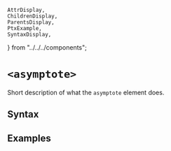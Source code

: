     AttrDisplay,
    ChildrenDisplay,
    ParentsDisplay,
    PtxExample,
    SyntaxDisplay,
} from "../../../components";

# `<asymptote>`

Short description of what the `asymptote` element does.

## Syntax

<SyntaxDisplay name="asymptote" />

## Examples

    